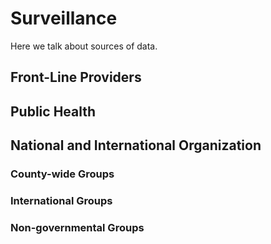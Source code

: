 # Surveillance

Here we talk about sources of data.

## Front-Line Providers

## Public Health

## National and International Organization

### County-wide Groups

### International Groups

### Non-governmental Groups